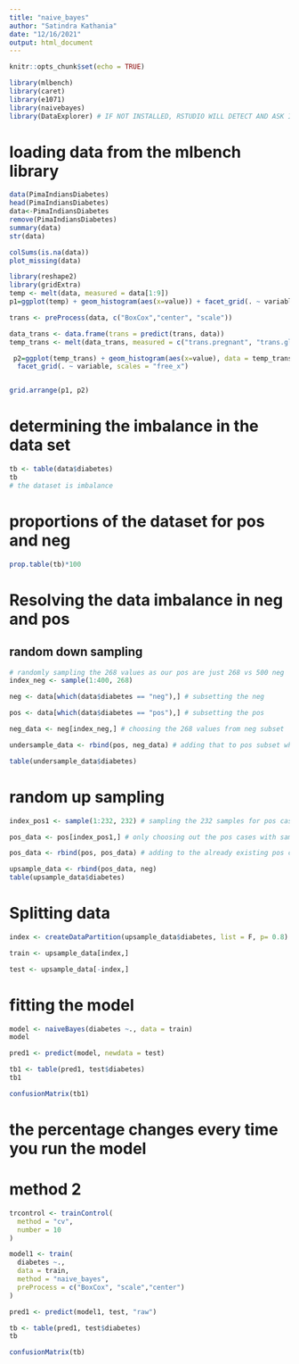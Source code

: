 ```yaml
---
title: "naive_bayes"
author: "Satindra Kathania"
date: "12/16/2021"
output: html_document
---
```


```r
knitr::opts_chunk$set(echo = TRUE)
```

```r
library(mlbench)
library(caret)
library(e1071)
library(naivebayes)
library(DataExplorer) # IF NOT INSTALLED, RSTUDIO WILL DETECT AND ASK IF IT SHOULD INSTALL
```
# loading data from the mlbench library
```r
data(PimaIndiansDiabetes)
head(PimaIndiansDiabetes)
data<-PimaIndiansDiabetes
remove(PimaIndiansDiabetes)
summary(data)
str(data)
```

```r
colSums(is.na(data))
plot_missing(data)
```

```r
library(reshape2)
library(gridExtra)
temp <- melt(data, measured = data[1:9])
p1=ggplot(temp) + geom_histogram(aes(x=value)) + facet_grid(. ~ variable, scales = "free_x")

trans <- preProcess(data, c("BoxCox","center", "scale"))

data_trans <- data.frame(trans = predict(trans, data))
temp_trans <- melt(data_trans, measured = c("trans.pregnant", "trans.glucose","trans.pressure","trans.triceps","trans.insulin","trans.mass","trans.pedigree","trans.age"))

 p2=ggplot(temp_trans) + geom_histogram(aes(x=value), data = temp_trans) + 
  facet_grid(. ~ variable, scales = "free_x")


grid.arrange(p1, p2)
```






# determining the imbalance in the data set
```r
tb <- table(data$diabetes)
tb
# the dataset is imbalance
```
# proportions of the dataset for pos and neg
```r
prop.table(tb)*100
```

# Resolving the data imbalance in neg and pos 
## random down sampling
```r

# randomly sampling the 268 values as our pos are just 268 vs 500 neg
index_neg <- sample(1:400, 268)

neg <- data[which(data$diabetes == "neg"),] # subsetting the neg

pos <- data[which(data$diabetes == "pos"),] # subsetting the pos

neg_data <- neg[index_neg,] # choosing the 268 values from neg subset

undersample_data <- rbind(pos, neg_data) # adding that to pos subset which is already 268

table(undersample_data$diabetes)
```

# random up sampling
```r
index_pos1 <- sample(1:232, 232) # sampling the 232 samples for pos cases

pos_data <- pos[index_pos1,] # only choosing out the pos cases with sampling

pos_data <- rbind(pos, pos_data) # adding to the already existing pos cases

upsample_data <- rbind(pos_data, neg)
table(upsample_data$diabetes)
```

# Splitting data
```r
index <- createDataPartition(upsample_data$diabetes, list = F, p= 0.8)

train <- upsample_data[index,]

test <- upsample_data[-index,]
```

# fitting the model
```r
model <- naiveBayes(diabetes ~., data = train)
model

pred1 <- predict(model, newdata = test)

tb1 <- table(pred1, test$diabetes)
tb1

confusionMatrix(tb1)
```
# the percentage changes every time you run the model
# method 2
```r
trcontrol <- trainControl(
  method = "cv",
  number = 10
)

model1 <- train(
  diabetes ~., 
  data = train,
  method = "naive_bayes",
  preProcess = c("BoxCox", "scale","center")
)

pred1 <- predict(model1, test, "raw")

tb <- table(pred1, test$diabetes)
tb

confusionMatrix(tb)
```

```r

```


```r

```
















